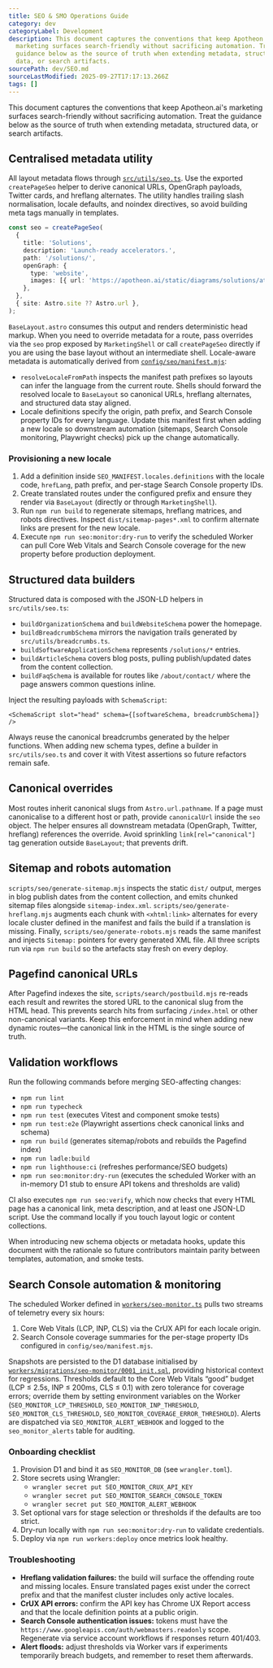 ```yaml
---
title: SEO & SMO Operations Guide
category: dev
categoryLabel: Development
description: This document captures the conventions that keep Apotheon.ai's
  marketing surfaces search-friendly without sacrificing automation. Treat the
  guidance below as the source of truth when extending metadata, structured
  data, or search artifacts.
sourcePath: dev/SEO.md
sourceLastModified: 2025-09-27T17:17:13.266Z
tags: []
---
```


This document captures the conventions that keep Apotheon.ai's marketing surfaces
search-friendly without sacrificing automation. Treat the guidance below as the
source of truth when extending metadata, structured data, or search artifacts.

## Centralised metadata utility

All layout metadata flows through [`src/utils/seo.ts`](https://github.com/apotheonai/apotheon.ai/blob/main/src/utils/seo.ts).
Use the exported `createPageSeo` helper to derive canonical URLs, OpenGraph
payloads, Twitter cards, and hreflang alternates. The utility handles trailing
slash normalisation, locale defaults, and noindex directives, so avoid building
meta tags manually in templates.

```ts
const seo = createPageSeo(
  {
    title: 'Solutions',
    description: 'Launch-ready accelerators.',
    path: '/solutions/',
    openGraph: {
      type: 'website',
      images: [{ url: 'https://apotheon.ai/static/diagrams/solutions/atlas.svg' }],
    },
  },
  { site: Astro.site ?? Astro.url },
);
```

`BaseLayout.astro` consumes this output and renders deterministic head markup.
When you need to override metadata for a route, pass overrides via the `seo`
prop exposed by `MarketingShell` or call `createPageSeo` directly if you are
using the base layout without an intermediate shell. Locale-aware metadata is
automatically derived from [`config/seo/manifest.mjs`](https://github.com/apotheonai/apotheon.ai/blob/main/config/seo/manifest.mjs):

- `resolveLocaleFromPath` inspects the manifest path prefixes so layouts can
  infer the language from the current route. Shells should forward the resolved
  locale to `BaseLayout` so canonical URLs, hreflang alternates, and structured
  data stay aligned.
- Locale definitions specify the origin, path prefix, and Search Console
  property IDs for every language. Update this manifest first when adding a new
  locale so downstream automation (sitemaps, Search Console monitoring,
  Playwright checks) pick up the change automatically.

### Provisioning a new locale

1. Add a definition inside `SEO_MANIFEST.locales.definitions` with the locale
   code, `hrefLang`, path prefix, and per-stage Search Console property IDs.
2. Create translated routes under the configured prefix and ensure they render
   via `BaseLayout` (directly or through `MarketingShell`).
3. Run `npm run build` to regenerate sitemaps, hreflang matrices, and robots
   directives. Inspect `dist/sitemap-pages*.xml` to confirm alternate links are
   present for the new locale.
4. Execute `npm run seo:monitor:dry-run` to verify the scheduled Worker can pull
   Core Web Vitals and Search Console coverage for the new property before
   production deployment.

## Structured data builders

Structured data is composed with the JSON-LD helpers in `src/utils/seo.ts`:

- `buildOrganizationSchema` and `buildWebsiteSchema` power the homepage.
- `buildBreadcrumbSchema` mirrors the navigation trails generated by
  `src/utils/breadcrumbs.ts`.
- `buildSoftwareApplicationSchema` represents `/solutions/*` entries.
- `buildArticleSchema` covers blog posts, pulling publish/updated dates from the
  content collection.
- `buildFaqSchema` is available for routes like `/about/contact/` where the page
  answers common questions inline.

Inject the resulting payloads with `SchemaScript`:

```astro
<SchemaScript slot="head" schema={[softwareSchema, breadcrumbSchema]} />
```

Always reuse the canonical breadcrumbs generated by the helper functions. When
adding new schema types, define a builder in `src/utils/seo.ts` and cover it with
Vitest assertions so future refactors remain safe.

## Canonical overrides

Most routes inherit canonical slugs from `Astro.url.pathname`. If a page must
canonicalise to a different host or path, provide `canonicalUrl` inside the
`seo` object. The helper ensures all downstream metadata (OpenGraph, Twitter,
hreflang) references the override. Avoid sprinkling `link[rel="canonical"]`
tag generation outside `BaseLayout`; that prevents drift.

## Sitemap and robots automation

`scripts/seo/generate-sitemap.mjs` inspects the static `dist/` output, merges in
blog publish dates from the content collection, and emits chunked sitemap files
alongside `sitemap-index.xml`. `scripts/seo/generate-hreflang.mjs` augments each
chunk with `<xhtml:link>` alternates for every locale cluster defined in the
manifest and fails the build if a translation is missing. Finally,
`scripts/seo/generate-robots.mjs` reads the same manifest and injects
`Sitemap:` pointers for every generated XML file. All three scripts run via
`npm run build` so the artefacts stay fresh on every deploy.

## Pagefind canonical URLs

After Pagefind indexes the site, `scripts/search/postbuild.mjs` re-reads each
result and rewrites the stored URL to the canonical slug from the HTML head.
This prevents search hits from surfacing `/index.html` or other non-canonical
variants. Keep this enforcement in mind when adding new dynamic routes—the
canonical link in the HTML is the single source of truth.

## Validation workflows

Run the following commands before merging SEO-affecting changes:

- `npm run lint`
- `npm run typecheck`
- `npm run test` (executes Vitest and component smoke tests)
- `npm run test:e2e` (Playwright assertions check canonical links and schema)
- `npm run build` (generates sitemap/robots and rebuilds the Pagefind index)
- `npm run ladle:build`
- `npm run lighthouse:ci` (refreshes performance/SEO budgets)
- `npm run seo:monitor:dry-run` (executes the scheduled Worker with an in-memory
  D1 stub to ensure API tokens and thresholds are valid)

CI also executes `npm run seo:verify`, which now checks that every HTML page has
a canonical link, meta description, and at least one JSON-LD script. Use the
command locally if you touch layout logic or content collections.

When introducing new schema objects or metadata hooks, update this document with
the rationale so future contributors maintain parity between templates,
automation, and smoke tests.

## Search Console automation & monitoring

The scheduled Worker defined in [`workers/seo-monitor.ts`](https://github.com/apotheonai/apotheon.ai/blob/main/workers/seo-monitor.ts)
pulls two streams of telemetry every six hours:

1. Core Web Vitals (LCP, INP, CLS) via the CrUX API for each locale origin.
2. Search Console coverage summaries for the per-stage property IDs configured
   in `config/seo/manifest.mjs`.

Snapshots are persisted to the D1 database initialised by
[`workers/migrations/seo-monitor/0001_init.sql`](https://github.com/apotheonai/apotheon.ai/blob/main/workers/migrations/seo-monitor/0001_init.sql),
providing historical context for regressions. Thresholds default to the Core Web
Vitals “good” budget (LCP ≤ 2.5s, INP ≤ 200ms, CLS ≤ 0.1) with zero tolerance for
coverage errors; override them by setting environment variables on the Worker
(`SEO_MONITOR_LCP_THRESHOLD`, `SEO_MONITOR_INP_THRESHOLD`,
`SEO_MONITOR_CLS_THRESHOLD`, `SEO_MONITOR_COVERAGE_ERROR_THRESHOLD`). Alerts are
dispatched via `SEO_MONITOR_ALERT_WEBHOOK` and logged to the `seo_monitor_alerts`
table for auditing.

### Onboarding checklist

1. Provision D1 and bind it as `SEO_MONITOR_DB` (see `wrangler.toml`).
2. Store secrets using Wrangler:
   - `wrangler secret put SEO_MONITOR_CRUX_API_KEY`
   - `wrangler secret put SEO_MONITOR_SEARCH_CONSOLE_TOKEN`
   - `wrangler secret put SEO_MONITOR_ALERT_WEBHOOK`
3. Set optional vars for stage selection or thresholds if the defaults are too
   strict.
4. Dry-run locally with `npm run seo:monitor:dry-run` to validate credentials.
5. Deploy via `npm run workers:deploy` once metrics look healthy.

### Troubleshooting

- **Hreflang validation failures:** the build will surface the offending route
  and missing locales. Ensure translated pages exist under the correct prefix
  and that the manifest cluster includes only active locales.
- **CrUX API errors:** confirm the API key has Chrome UX Report access and that
  the locale definition points at a public origin.
- **Search Console authentication issues:** tokens must have the
  `https://www.googleapis.com/auth/webmasters.readonly` scope. Regenerate via
  service account workflows if responses return 401/403.
- **Alert floods:** adjust thresholds via Worker vars if experiments temporarily
  breach budgets, and remember to reset them afterwards.
